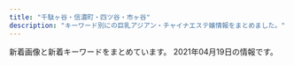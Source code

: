 ```yaml
---
title: "千駄ヶ谷・信濃町・四ツ谷・市ヶ谷"
description: "キーワード別にの巨乳アジアン・チャイナエステ嬢情報をまとめました。"
---
```


新着画像と新着キーワードをまとめています。
2021年04月19日の情報です。

<DmmAffiliateIns />
<KeywordTable
  shops={
    [
    {
        "url": "https://tanpopo.tyo.cm/",
        "img_links": [
            "https://tanpopo.tyo.cm/photos/sites/43/2021/03/2021031408034299.jpg",
            "https://tanpopo.tyo.cm/photos/sites/43/2021/04/2021041102041776.jpg",
            "https://tanpopo.tyo.cm/images/service3.jpg",
            "https://tanpopo.tyo.cm/images/sp_mainimg.jpg",
            "https://tanpopo.tyo.cm/photos/sites/43/2021/04/2021041907342674.jpg",
            "https://tanpopo.tyo.cm/images/pagetop.png",
            "https://tanpopo.tyo.cm/images/sp_img_teaser.jpg",
            "https://tanpopo.tyo.cm/photos/sites/43/2021/04/2021041907343346.jpg",
            "https://tanpopo.tyo.cm/images/service2.jpg",
            "https://tanpopo.tyo.cm/photos/sites/43/2021/03/2021031408034196.jpg",
            "https://tanpopo.tyo.cm/photos/sites/43/2021/03/202103260157281.jpg",
            "https://tanpopo.tyo.cm/photos/sites/43/2021/04/2021041102041811.jpg",
            "https://tanpopo.tyo.cm/images/img_teaser.jpg",
            "https://tanpopo.tyo.cm/photos/sites/43/2021/03/2021031408034074.jpg",
            "https://tanpopo.tyo.cm/photos/sites/43/2021/03/2021032601572927.jpg",
            "https://tanpopo.tyo.cm/images/service4.jpg",
            "https://tanpopo.tyo.cm/photos/sites/43/2021/04/2021041102041585.jpg",
            "https://tanpopo.tyo.cm/photos/sites/43/2021/04/2021041102041633.jpg",
            "https://tanpopo.tyo.cm/images/mainimg.jpg",
            "https://tanpopo.tyo.cm/images/service1.jpg",
            "https://tanpopo.tyo.cm/photos/sites/43/2021/03/2021032601572729.jpg",
            "https://tanpopo.tyo.cm/photos/sites/43/2021/03/2021032601573011.jpg",
            "https://tanpopo.tyo.cm/photos/sites/43/2021/03/2021031408034382.jpg"
        ],
        "keywords": {
            "D": 32,
            "C": 18,
            "85": 20,
            "86": 8,
            "E": 4,
            "87": 4,
            "84": 4
        },
        "name": "\u305f\u3093\u307d\u307d",
        "station": "\u56db\u8c37\u4e09\u4e01\u76ee\u99c52\u756a"
    },
    {
        "station": "\u56db\u8c37\u4e09\u4e01\u76ee\u99c52\u756a",
        "keywords": {},
        "name": "\u767e\u5408",
        "img_links": [
            "http://lakulaku.info/images/mobile.png",
            "http://lakulaku.info/images/staff/5-4.jpg",
            "http://lakulaku.info/images/titestaff.png",
            "http://lakulaku.info/images/staff/yumi.jpg",
            "http://lakulaku.info/img/5-3.jpg",
            "http://lakulaku.info/images/staff/5-5.jpg",
            "http://lakulaku.info/images/staff/5-3.jpg",
            "http://lakulaku.info/img/5-2.jpg",
            "http://lakulaku.info/img/5-4.jpg",
            "http://lakulaku.info/img/s06.jpg",
            "http://lakulaku.info/img/5-5.jpg",
            "http://lakulaku.info/images/staff/ai-a.jpg",
            "http://lakulaku.info/img/5-1.jpg",
            "http://lakulaku.info/images/newtit.png",
            "http://lakulaku.info/images/staff/rina.jpg",
            "http://lakulaku.info/images/staff/5-2.jpg",
            "http://lakulaku.info/images/staff/sizuka.jpg",
            "http://lakulaku.info/img/rina.jpg",
            "http://lakulaku.info/images/staff/momo.jpg",
            "http://lakulaku.info/images/staff/mari.jpg",
            "http://lakulaku.info/images/staff/nena.jpg",
            "http://lakulaku.info/images/staff/ai.jpg",
            "http://lakulaku.info/swf/baner.jpg",
            "http://lakulaku.info/images/staff/s06.jpg",
            "http://lakulaku.info/images/staff/5-1.jpg",
            "http://lakulaku.info/images/top.jpg"
        ],
        "url": "http://lakulaku.info/"
    },
    {
        "img_links": [
            "http://www.bara.relaxjp.info/files/003-02.jpg",
            "http://www.bara.relaxjp.info/img/ttl_info.png",
            "http://www.bara.relaxjp.info/img/ttl_therapist_top.png",
            "http://www.bara.relaxjp.info/img/goback.jpg",
            "http://www.bara.relaxjp.info/img/tel.png",
            "http://www.bara.relaxjp.info/images/slider/2.jpg",
            "http://www.bara.relaxjp.info/images/slider/3.jpg",
            "http://www.bara.relaxjp.info/images/slider/1.jpg",
            "http://www.bara.relaxjp.info/files/002.jpg",
            "http://www.bara.relaxjp.info/files/003.jpg",
            "http://www.bara.relaxjp.info/files/005-02.jpg",
            "http://www.bara.relaxjp.info/files/001.jpg",
            "http://www.bara.relaxjp.info/img/ttl_news.png",
            "http://www.bara.relaxjp.info/files/005.jpg",
            "http://www.bara.relaxjp.info/files/001-02.jpg",
            "http://www.bara.relaxjp.info/img/btn_side_mobile.jpg",
            "http://www.bara.relaxjp.info/files/002-02.jpg",
            "http://www.bara.relaxjp.info/img/pickup.jpg"
        ],
        "name": "\u8594\u8587",
        "station": "\u56db\u8c37\u4e09\u4e01\u76ee\u99c53\u756a\u53e3",
        "keywords": {
            "D": 8,
            "C": 12,
            "87": 6,
            "86": 2
        },
        "url": "http://www.bara.relaxjp.info/"
    },
    {
        "station": "\u56db\u8c37\u4e09\u4e01\u76ee\u99c52\u756a\u51fa\u53e3",
        "url": "http://aqua.jpn.cm/",
        "keywords": {
            "82": 14,
            "85": 84,
            "84": 14,
            "83": 14,
            "86": 98,
            "C": 42,
            "87": 14,
            "D": 196
        },
        "img_links": [
            "http://aqua.jpn.cm/photos/sites/16/2021/03/2021031006535594.jpg",
            "http://aqua.jpn.cm/photos/sites/16/2020/04/2020040301184076.jpg",
            "http://aqua.jpn.cm/photos/sites/16/2019/03/2019031107062221.jpg",
            "http://aqua.jpn.cm/images/mobile.jpg",
            "http://aqua.jpn.cm/images/line.jpg",
            "http://aqua.jpn.cm/images/s_pick.png",
            "http://aqua.jpn.cm/images/top.png",
            "http://aqua.jpn.cm/images/3.jpg",
            "http://aqua.jpn.cm/images/1.jpg",
            "http://aqua.jpn.cm/photos/sites/16/2021/03/2021032308500056.jpg",
            "http://aqua.jpn.cm/photos/sites/16/2020/10/2020100508293240.jpg",
            "http://aqua.jpn.cm/photos/sites/16/2021/03/2021030106235633.jpg",
            "http://aqua.jpn.cm/images/s_news.jpg",
            "http://aqua.jpn.cm/photos/sites/16/2020/12/2020120208263886.jpg",
            "http://aqua.jpn.cm/photos/sites/16/2021/03/2021032308500758.jpg",
            "http://aqua.jpn.cm/photos/sites/16/2020/09/2020091507031094.jpg",
            "http://aqua.jpn.cm/photos/sites/16/2021/01/2021011401054262.jpg",
            "http://aqua.jpn.cm/photos/sites/16/2018/01/2018011007031899.jpg",
            "http://aqua.jpn.cm/images/s_staff.png",
            "http://aqua.jpn.cm/images/2.jpg",
            "http://aqua.jpn.cm/photos/sites/16/2018/01/2018011007032034.jpg",
            "http://aqua.jpn.cm/photos/sites/16/2018/01/2018011007031662.jpg",
            "http://aqua.jpn.cm/photos/sites/16/2020/03/2020030507254950.jpg",
            "http://aqua.jpn.cm/photos/sites/16/2020/10/2020100906522289.jpg",
            "http://aqua.jpn.cm/photos/sites/16/2018/05/2018052105590585.jpg",
            "http://aqua.jpn.cm/photos/sites/16/2019/02/2019020108033676.jpg",
            "http://aqua.jpn.cm/photos/sites/16/2018/01/2018013112184869.jpg"
        ],
        "name": "\u5149\u540d"
    },
    {
        "img_links": [
            "http://e-yotsuya.net/images/news-tit.png",
            "http://e-yotsuya.net/images/news-tit1.jpg",
            "http://e-yotsuya.net/images/tite-staff1.jpg",
            "http://e-yotsuya.net/images/baner.jpg",
            "http://e-yotsuya.net/images/g5.jpg",
            "http://e-yotsuya.net/images/top.jpg",
            "http://e-yotsuya.net/images/room.jpg",
            "http://e-yotsuya.net/images/g3.jpg",
            "http://e-yotsuya.net/images/g4.jpg",
            "http://e-yotsuya.net/images/g9.jpg",
            "http://e-yotsuya.net/images/baner2.jpg",
            "http://e-yotsuya.net/images/top2.png",
            "http://e-yotsuya.net/images/tite-staff.jpg",
            "http://e-yotsuya.net/images/g6.jpg",
            "http://e-yotsuya.net/images/g7.jpg",
            "http://e-yotsuya.net/images/g2.jpg",
            "http://e-yotsuya.net/images/g8.jpg",
            "http://e-yotsuya.net/images/g1.jpg",
            "http://e-yotsuya.net/images/mobile.png"
        ],
        "keywords": {
            "C": 14
        },
        "name": "\u30b9\u30de\u30a4\u30eb",
        "url": "http://e-yotsuya.net/",
        "station": "JR\u56db\u30c4\u8c37\u99c5\u8d64\u5742\u53e3"
    },
    {
        "img_links": [
            "http://xn--vckg5a9gug.in.net/link/menlog.jpg",
            "http://xn--vckg5a9gug.in.net/images/fbt.jpg",
            "http://xn--vckg5a9gug.in.net/images/tit1.jpg",
            "http://xn--vckg5a9gug.in.net/images/tit5.jpg",
            "http://xn--vckg5a9gug.in.net/images/cg04.jpg",
            "http://xn--vckg5a9gug.in.net/images/cg03.jpg",
            "http://xn--vckg5a9gug.in.net/images/tit2.jpg",
            "http://xn--vckg5a9gug.in.net/images/sys.jpg",
            "http://xn--vckg5a9gug.in.net/images/tit4.jpg",
            "http://xn--vckg5a9gug.in.net/images/tit3.jpg",
            "http://xn--vckg5a9gug.in.net/images/no.png",
            "http://xn--vckg5a9gug.in.net/images/fla.jpg",
            "http://xn--vckg5a9gug.in.net/images/top.jpg",
            "http://xn--vckg5a9gug.in.net/images/fbf.jpg",
            "http://xn--vckg5a9gug.in.net/images/cg01.jpg",
            "http://xn--vckg5a9gug.in.net/images/cg02.jpg"
        ],
        "station": "\u9eb9\u753a\u99c51\u756a\u51fa\u53e3",
        "name": "Moon",
        "url": "http://xn--vckg5a9gug.in.net/",
        "keywords": {
            "D": 4,
            "86": 3,
            "85": 1
        }
    },
    {
        "img_links": [
            "http://1819-kizuna.work/img/1F431.png",
            "http://1819-kizuna.work/img/s30.jpg",
            "http://1819-kizuna.work/i/img/s1.jpg",
            "http://1819-kizuna.work/img/botton.jpg",
            "http://1819-kizuna.work/i/img/st23.jpg",
            "http://1819-kizuna.work/img/bottom.jpg",
            "http://1819-kizuna.work/img/st30.jpg",
            "http://1819-kizuna.work/i/img/st030.jpg",
            "http://1819-kizuna.work/i/img/r2.jpg",
            "http://1819-kizuna.work/img/1F353.png",
            "http://1819-kizuna.work/img/fla.jpg",
            "http://1819-kizuna.work/i/img/st023.jpg",
            "http://1819-kizuna.work/i/img/jk.jpg",
            "http://1819-kizuna.work/img/skr.png",
            "http://1819-kizuna.work/i/img/s6.jpg",
            "http://1819-kizuna.work/img/1F339.png",
            "http://1819-kizuna.work/i/img/st24.jpg",
            "http://1819-kizuna.work/i/img/st30.jpg",
            "http://1819-kizuna.work/i/img/r4.jpg",
            "http://1819-kizuna.work/i/img/st31.jpg",
            "http://1819-kizuna.work/img/1F33C.png",
            "http://1819-kizuna.work/img/mo.png",
            "http://1819-kizuna.work/img/1F351.png",
            "http://1819-kizuna.work/i/img/st031.jpg",
            "http://1819-kizuna.work/img/s31.jpg",
            "http://1819-kizuna.work/i/img/st25.jpg",
            "http://1819-kizuna.work/i/img/skr.png",
            "http://1819-kizuna.work/img/st024.jpg",
            "http://1819-kizuna.work/i/img/s5.jpg",
            "http://1819-kizuna.work/i/img/st024.jpg",
            "http://1819-kizuna.work/img/s23.jpg",
            "http://1819-kizuna.work/img/st023.jpg",
            "http://1819-kizuna.work/i/img/s3.jpg",
            "http://1819-kizuna.work/i/img/r3.jpg",
            "http://1819-kizuna.work/img/st31.jpg",
            "http://1819-kizuna.work/img/1F60A.png",
            "http://1819-kizuna.work/i/img/r1.jpg",
            "http://1819-kizuna.work/img/jk.jpg",
            "http://1819-kizuna.work/img/st031.jpg",
            "http://1819-kizuna.work/img/st25.jpg",
            "http://1819-kizuna.work/img/st23.jpg",
            "http://1819-kizuna.work/img/st030.jpg",
            "http://1819-kizuna.work/i/img/s4.jpg",
            "http://1819-kizuna.work/img/st24.jpg",
            "http://1819-kizuna.work/img/s24.jpg",
            "http://1819-kizuna.work/img/s25.jpg",
            "http://1819-kizuna.work/i/img/s2.jpg"
        ],
        "station": "\u56db\u8c37\u4e09\u4e01\u76ee\u99c53\u756a\u51fa\u53e3",
        "keywords": {
            "84": 2,
            "C": 12,
            "85": 4,
            "D": 5,
            "86": 2
        },
        "name": "1819\uff5e\u7d46",
        "url": "http://1819-kizuna.work/"
    },
    {
        "img_links": [],
        "station": "\u56db\u30c4\u8c37\u99c52\u756a\u53e3",
        "name": "\u30c6\u30a3\u30e9\u30df\u30b9",
        "keywords": {},
        "url": "https://juno-esthe.tokyo/"
    },
    {
        "img_links": [
            "http://e-rosa.net/images/te2.jpg",
            "http://e-rosa.net/images/noimage.jpg",
            "http://e-rosa.net/images/mio.jpg",
            "http://e-rosa.net/images/ddd.jpg",
            "http://e-rosa.net/images/ha.jpg",
            "http://e-rosa.net/images/mimi.jpg",
            "http://e-rosa.net/images/004.jpg",
            "http://e-rosa.net/images/yuyi.jpg",
            "http://e-rosa.net/images/rimi.jpg",
            "http://e-rosa.net/images/sejutu6.jpg",
            "http://e-rosa.net/images/nei_01.png",
            "http://e-rosa.net/images/girl_03.png",
            "http://e-rosa.net/images/grande.jpg",
            "http://e-rosa.net/images/005.jpg",
            "http://e-rosa.net/images/te3.jpg",
            "http://e-rosa.net/images/girl_top.png",
            "http://e-rosa.net/images/tite-staff.png",
            "http://e-rosa.net/images/right_top.png",
            "http://e-rosa.net/images/rina1.jpg",
            "http://e-rosa.net/images/news_bottom.jpg",
            "http://e-rosa.net/images/right_bottom.png",
            "http://e-rosa.net/images/pagetop.png",
            "http://e-rosa.net/images/sejutu2.jpg",
            "http://e-rosa.net/images/girl_01.png",
            "http://e-rosa.net/images/yuna.jpg",
            "http://e-rosa.net/images/sejutu1.jpg",
            "http://e-rosa.net/images/yuri.jpg",
            "http://e-rosa.net/images/meyi1.jpg",
            "http://e-rosa.net/images/002.jpg",
            "http://e-rosa.net/images/g13.jpg",
            "http://e-rosa.net/images/003.jpg",
            "http://e-rosa.net/images/rina0.jpg",
            "http://e-rosa.net/images/misa1.jpg",
            "http://e-rosa.net/images/access3.jpg",
            "http://e-rosa.net/images/006.jpg",
            "http://e-rosa.net/images/g1.jpg",
            "http://e-rosa.net/images/001.jpg",
            "http://e-rosa.net/images/k1.jpg",
            "http://e-rosa.net/images/tite-link.png",
            "http://e-rosa.net/images/risa.jpg",
            "http://e-rosa.net/images/yuyu.jpg",
            "http://e-rosa.net/images/sejutu5.jpg",
            "http://e-rosa.net/images/aya1.jpg",
            "http://e-rosa.net/images/ayaka.jpg",
            "http://e-rosa.net/images/gg1.png",
            "http://e-rosa.net/images/009.jpg",
            "http://e-rosa.net/images/girlx_top.png",
            "http://e-rosa.net/images/aya2.jpg",
            "http://e-rosa.net/images/news_top.jpg",
            "http://e-rosa.net/images/nei_03.png",
            "http://e-rosa.net/images/haruka.jpg",
            "http://e-rosa.net/images/meyi2.jpg",
            "http://e-rosa.net/images/rina2.jpg",
            "http://e-rosa.net/images/te1.jpg",
            "http://e-rosa.net/images/tite-magazine.png"
        ],
        "keywords": {},
        "station": "\u56db\u8c37\u4e09\u4e01\u76ee\u99c52\u756a",
        "url": "http://e-rosa.net/",
        "name": "ROSA"
    },
    {
        "keywords": {
            "88": 2,
            "87": 4,
            "85": 4,
            "84": 2,
            "D": 6,
            "C": 17,
            "86": 4,
            "95": 2
        },
        "station": "\u56db\u8c37\u4e09\u4e01\u76ee\u99c52\u756a\u53e3",
        "img_links": [
            "http://l-rlx.com/images/info.jpg",
            "http://l-rlx.com/images/rec_09.jpg",
            "http://l-rlx.com/images/staff_09.jpg",
            "http://l-rlx.com/s/uploads/02.jpg",
            "http://l-rlx.com/images/index_04.jpg",
            "http://l-rlx.com/images/index_06.jpg",
            "http://l-rlx.com/images/index_16.jpg",
            "http://l-rlx.com/s/images/service_01.png",
            "http://l-rlx.com/images/index_21.jpg",
            "http://l-rlx.com/girl/05.jpg",
            "http://l-rlx.com/images/index_17.jpg",
            "http://l-rlx.com/s/images/slider/3.jpg",
            "http://l-rlx.com/s/images/slider/next.png",
            "http://l-rlx.com/s/images/service_03.png",
            "http://l-rlx.com/images/index_02.jpg",
            "http://l-rlx.com/images/index_14.jpg",
            "http://l-rlx.com/s/image/nav_top.png",
            "http://l-rlx.com/s/image/nav_hotel.png",
            "http://l-rlx.com/s/uploads/04.jpg",
            "http://l-rlx.com/s/uploads/010.jpg",
            "http://l-rlx.com/girl/04.jpg",
            "http://l-rlx.com/images/02.jpg",
            "http://l-rlx.com/girl/08.jpg",
            "http://l-rlx.com/s/images/slider/1.jpg",
            "http://l-rlx.com/girl/00.jpg",
            "http://l-rlx.com/images/index_05.jpg",
            "http://l-rlx.com/girl/03.jpg",
            "http://l-rlx.com/s/images/slider/2.jpg",
            "http://l-rlx.com/images/info_09.jpg",
            "http://l-rlx.com/s/images/slider/prev.png",
            "http://l-rlx.com/s/uploads/01.jpg",
            "http://l-rlx.com/images/index_03.jpg",
            "http://l-rlx.com/s/images/tel.png",
            "http://l-rlx.com/girl/09.jpg",
            "http://l-rlx.com/s/uploads/08.jpg",
            "http://l-rlx.com/girl/02.jpg",
            "http://l-rlx.com/s/uploads/07.jpg",
            "http://l-rlx.com/s/images/iphone.png",
            "http://l-rlx.com/images/01.jpg",
            "http://l-rlx.com/s/images/pc.png",
            "http://l-rlx.com/images/index_12.jpg",
            "http://l-rlx.com/s/uploads/03.jpg",
            "http://l-rlx.com/s/images/service_07.png",
            "http://l-rlx.com/images/03.jpg",
            "http://l-rlx.com/s/uploads/06.jpg",
            "http://l-rlx.com/s/images/okubokomachi.jpg",
            "http://l-rlx.com/images/index_01.jpg",
            "http://l-rlx.com/s/images/t1.jpg",
            "http://l-rlx.com/s/image/nav_cast.png",
            "http://l-rlx.com/s/image/nav_manga.png",
            "http://l-rlx.com/s/uploads/09.jpg",
            "http://l-rlx.com/s/images/t2.jpg",
            "http://l-rlx.com/images/sub_09.jpg",
            "http://l-rlx.com/s/image/nav_sys.png",
            "http://l-rlx.com/s/images/t3.jpg",
            "http://l-rlx.com/s/images/top_2.jpg",
            "http://l-rlx.com/s/image/nav_topics.png",
            "http://l-rlx.com/s/uploads/05.jpg",
            "http://l-rlx.com/images/rec.jpg",
            "http://l-rlx.com/images/index_07.jpg",
            "http://l-rlx.com/s/images/t4.jpg",
            "http://l-rlx.com/girl/01.jpg",
            "http://l-rlx.com/images/index_20.jpg"
        ],
        "url": "http://l-rlx.com/",
        "name": "\u30aa\u30fc\u30ed\u30e9"
    }
]
}
/>
<DmmAffiliateScript />
